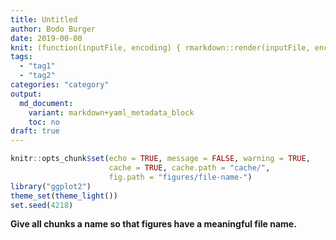 ```yaml
---
title: Untitled
author: Bodo Burger
date: 2019-00-00
knit: (function(inputFile, encoding) { rmarkdown::render(inputFile, encoding = encoding, output_file = paste0(dirname(inputFile),'/../content/posts/2019-00-00-title.md')) })
tags:
  - "tag1"
  - "tag2"
categories: "category"
output:
  md_document:
    variant: markdown+yaml_metadata_block
    toc: no
draft: true
---
```


```r
knitr::opts_chunk$set(echo = TRUE, message = FALSE, warning = TRUE,
                      cache = TRUE, cache.path = "cache/",
                      fig.path = "figures/file-name-")
library("ggplot2")
theme_set(theme_light())
set.seed(4218)
```

**Give all chunks a name so that figures have a meaningful file name.**

```r

```
